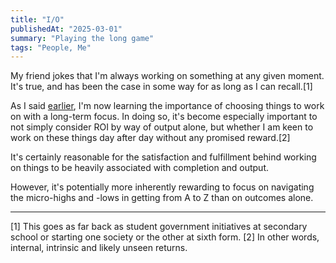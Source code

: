 ```yaml
---
title: "I/O"
publishedAt: "2025-03-01"
summary: "Playing the long game"
tags: "People, Me"
---
```


My friend jokes that I'm always working on something at any given moment. It's true, and has been the case in some way for as long as I can recall.[1]

As I said [earlier](https://adejuyigbe.com/blog/intuit), I'm now learning the importance of choosing things to work on with a long-term focus. In doing so, it's become especially important to not simply consider ROI by way of output alone, but whether I am keen to work on these things day after day without any promised reward.[2]

It's certainly reasonable for the satisfaction and fulfillment behind working on things to be heavily associated with completion and output. 

However, it's potentially more inherently rewarding to focus on navigating the micro-highs and -lows in getting from A to Z than on outcomes alone.

---
[1] This goes as far back as student government initiatives at secondary school or starting one society or the other at sixth form.
[2] In other words, internal, intrinsic and likely unseen returns.
